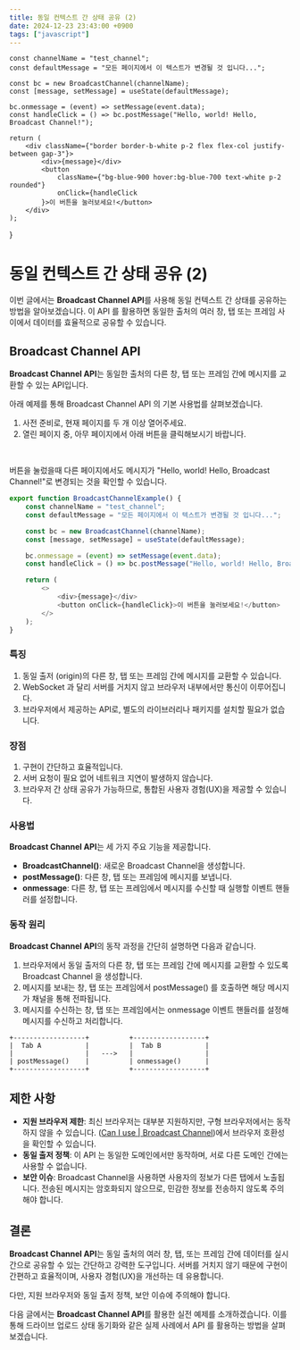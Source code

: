 ```yaml
---
title: 동일 컨텍스트 간 상태 공유 (2)
date: 2024-12-23 23:43:00 +0900
tags: ["javascript"]
---
```



	const channelName = "test_channel";
	const defaultMessage = "모든 페이지에서 이 텍스트가 변경될 것 입니다...";

	const bc = new BroadcastChannel(channelName);
	const [message, setMessage] = useState(defaultMessage);

	bc.onmessage = (event) => setMessage(event.data);
	const handleClick = () => bc.postMessage("Hello, world! Hello, Broadcast Channel!");

	return (
		<div className={"border border-b-white p-2 flex flex-col justify-between gap-3"}>
			<div>{message}</div>
			<button
				className={"bg-blue-900 hover:bg-blue-700 text-white p-2 rounded"}
				onClick={handleClick
			}>이 버튼을 눌러보세요!</button>
		</div>
	);
}

# 동일 컨텍스트 간 상태 공유 (2)

이번 글에서는 **Broadcast Channel API**를 사용해 동일 컨텍스트 간 상태를 공유하는 방법을 알아보겠습니다.
이 API 를 활용하면 동일한 출처의 여러 창, 탭 또는 프레임 사이에서 데이터를 효율적으로 공유할 수 있습니다.

## Broadcast Channel API

**Broadcast Channel API**는 동일한 출처의 다른 창, 탭 또는 프레임 간에 메시지를 교환할 수 있는 API입니다.

아래 예제를 통해 Broadcast Channel API 의 기본 사용법를 살펴보겠습니다.

1. 사전 준비로, 현재 페이지를 두 개 이상 열어주세요.
2. 열린 페이지 중, 아무 페이지에서 아래 버튼을 클릭해보시기 바랍니다.
<br />

<BroadcastChannelExample />

버튼을 눌렀을때 다른 페이지에서도 메시지가 "Hello, world! Hello, Broadcast Channel!"로 변경되는 것을 확인할 수 있습니다.

```javascript filename="BroadcastChannelExample.tsx" copy
export function BroadcastChannelExample() {
	const channelName = "test_channel";
	const defaultMessage = "모든 페이지에서 이 텍스트가 변경될 것 입니다...";

	const bc = new BroadcastChannel(channelName);
	const [message, setMessage] = useState(defaultMessage);

	bc.onmessage = (event) => setMessage(event.data);
	const handleClick = () => bc.postMessage("Hello, world! Hello, Broadcast Channel!");

	return (
		<>
			<div>{message}</div>
			<button onClick={handleClick}>이 버튼을 눌러보세요!</button>
		</>
	);
}
```

### 특징

1. 동일 출저 (origin)의 다른 창, 탭 또는 프레임 간에 메시지를 교환할 수 있습니다.
2. WebSocket 과 달리 서버를 거치지 않고 브라우저 내부에서만 통신이 이루어집니다.
3. 브라우저에서 제공하는 API로, 별도의 라이브러리나 패키지를 설치할 필요가 없습니다.

### 장점

1. 구현이 간단하고 효율적입니다.
2. 서버 요청이 필요 없어 네트워크 지연이 발생하지 않습니다.
3. 브라우저 간 상태 공유가 가능하므로, 통합된 사용자 경험(UX)을 제공할 수 있습니다.

### 사용법

**Broadcast Channel API**는 세 가지 주요 기능을 제공합니다.

- **BroadcastChannel()**: 새로운 Broadcast Channel을 생성합니다.
- **postMessage()**: 다른 창, 탭 또는 프레임에 메시지를 보냅니다.
- **onmessage**: 다른 창, 탭 또는 프레임에서 메시지를 수신할 때 실행할 이벤트 핸들러를 설정합니다.

### 동작 원리

**Broadcast Channel API**의 동작 과정을 간단히 설명하면 다음과 같습니다.

1. 브라우저에서 동일 출저의 다른 창, 탭 또는 프레임 간에 메시지를 교환할 수 있도록 Broadcast Channel 을 생성합니다.
2. 메시지를 보내는 창, 탭 또는 프레임에서 postMessage() 를 호출하면 해당 메시지가 채널을 통해 전파됩니다.
3. 메시지를 수신하는 창, 탭 또는 프레임에서는 onmessage 이벤트 핸들러를 설정해 메시지를 수신하고 처리합니다.

```plantext
+------------------+          +------------------+
|  Tab A           |          |  Tab B           |
|                  |   --->   |                  |
| postMessage()    |          | onmessage()      |
+------------------+          +------------------+
```

## 제한 사항

- **지원 브라우저 제한**:
최신 브라우저는 대부분 지원하지만, 구형 브라우저에서는 동작하지 않을 수 있습니다.
([Can I use | Broadcast Channel](https://caniuse.com/broadcastchannel))에서 브라우저 호환성을 확인할 수 있습니다.
- **동일 출저 정책**:
이 API 는 동일한 도메인에서만 동작하며, 서로 다른 도메인 간에는 사용할 수 없습니다.
- **보안 이슈**:
Broadcast Channel을 사용하면 사용자의 정보가 다른 탭에서 노출됩니다.
전송된 메시지는 암호화되지 않으므로, 민감한 정보를 전송하지 않도록 주의해야 합니다.

## 결론

**Broadcast Channel API**는 동일 출처의 여러 창, 탭, 또는 프레임 간에 데이터를 실시간으로 공유할 수 있는 간단하고 강력한 도구입니다.
서버를 거치지 않기 때문에 구현이 간편하고 효율적이며, 사용자 경험(UX)을 개선하는 데 유용합니다.

다만, 지원 브라우저와 동일 출저 정책, 보안 이슈에 주의해야 합니다.

다음 글에서는 **Broadcast Channel API**를 활용한 실전 예제를 소개하겠습니다.
이를 통해 드라이브 업로드 상태 동기화와 같은 실제 사례에서 API 를 활용하는 방법을 살펴보겠습니다.